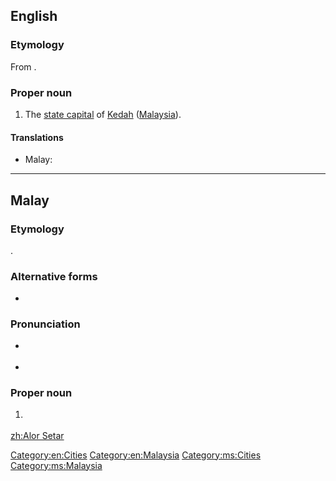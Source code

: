 ==English==

===Etymology===
From {{etyl|ms}} {{term|Alor Setar|lang=ms}}.

===Proper noun===
{{en-proper noun}}

#The [[state capital]] of [[Kedah]] ([[Malaysia]]).

====Translations====
{{trans-top|capital of Kedah}}
* Malay: {{t|ms|Alor Setar}}
{{trans-mid}}
{{trans-bottom}}

[[Category:en:Cities]]
[[Category:en:Malaysia]]

----

==Malay==

===Etymology===
{{compound|alor|gloss1=river|setar|lang=ms}}.

===Alternative forms===
* {{l|ms|Alor Star}}

===Pronunciation===
* {{a|Johor-Selangor}} {{IPA|/alo(r) səta(r)/|lang=ms}}
* {{a|Riau-Lingga}} {{IPA|/alʊ(r) səta(r)/|lang=ms}}

===Proper noun===
{{head|ms|proper noun|head={{l|ms|alor|Alor}} {{l|ms|Setar}}}}

# {{l|en|Alor Setar}} {{qualifier|capital of Kedah}}

[[Category:ms:Cities]]
[[Category:ms:Malaysia]]

[[zh:Alor Setar]]